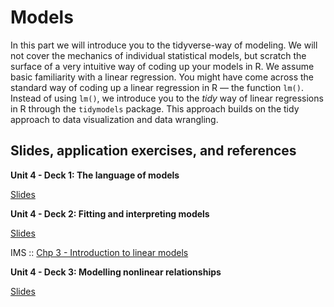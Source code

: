 # Models {#models}

In this part we will introduce you to the tidyverse-way of modeling.
We will not cover the mechanics of individual statistical models, but scratch the surface of a very intuitive way of coding up your models in R.
We assume basic familiarity with a linear regression.
You might have come across the standard way of coding up a linear regression in R --- the function `lm()`.
Instead of using `lm()`, we introduce you to the *tidy* way of linear regressions in R through the `tidymodels` package.
This approach builds on the tidy approach to data visualization and data wrangling.

## Slides, application exercises, and references

::: {.slide-deck}
**Unit 4 - Deck 1: The language of models**

::: {.slides}
[Slides](https://lukas-jue.github.io/intro-tidyverse/slides/u4-d01-language-of-models/u4-d01-language-of-models.html#1)
:::
:::

::: {.slide-deck}
**Unit 4 - Deck 2: Fitting and interpreting models**

::: {.slides}
[Slides](https://lukas-jue.github.io/intro-tidyverse/slides/u4-d02-fitting-interpreting-models/u4-d02-fitting-interpreting-models.html#1)
:::

::: {.reading}
IMS :: [Chp 3 - Introduction to linear models](https://openintro-ims.netlify.app/intro-linear-models.html)
:::
:::

::: {.slide-deck}
**Unit 4 - Deck 3: Modelling nonlinear relationships**

::: {.slides}
[Slides](https://lukas-jue.github.io/intro-tidyverse/slides/u4-d03-modeling-nonlinear-relationships/u4-d03-modeling-nonlinear-relationships.html#1)
:::
:::

<!-- ::: {.slide-deck} -->

<!-- **Unit 4 - Deck 4: Models with multiple predictors** -->

<!-- ::: {.slides} -->

<!-- [Slides](https://rstudio-education.github.io/datascience-box/course-materials/slides/u4-d04-model-multiple-predictors/u4-d04-model-multiple-predictors.html#1) -->

<!-- ::: -->

<!-- ::: {.source} -->

<!-- [Source](https://github.com/rstudio-education/datascience-box/tree/master/course-materials/slides/u4-d04-model-multiple-predictors) -->

<!-- ::: -->

<!-- ::: {.video} -->

<!-- [Video](https://youtu.be/mjkNabD4oi4) -->

<!-- ::: -->

<!-- ::: {.reading} -->

<!-- IMS :: [Sec 4.1 - Regression with multiple predictors](https://openintro-ims.netlify.app/multi-logistic-models.html#regression-multiple-predictors) -->

<!-- ::: -->

<!-- ::: -->

<!-- ::: {.slide-deck} -->

<!-- **Unit 4 - Deck 5: More models with multiple predictors** -->

<!-- ::: {.slides} -->

<!-- [Slides](https://rstudio-education.github.io/datascience-box/course-materials/slides/u4-d05-more-model-multiple-predictors/u4-d05-more-model-multiple-predictors.html#1) -->

<!-- ::: -->

<!-- ::: {.source} -->

<!-- [Source](https://github.com/rstudio-education/datascience-box/tree/master/course-materials/slides/u4-d05-more-model-multiple-predictors) -->

<!-- ::: -->

<!-- ::: {.video} -->

<!-- [Video](https://youtu.be/nJAYRnLPb10) -->

<!-- ::: -->

<!-- ::: -->

<!-- ### Classification and model building -->

<!-- ::: {.slide-deck} -->

<!-- **Unit 4 - Deck 6: Logistic regression** -->

<!-- ::: {.slides} -->

<!-- [Slides](https://rstudio-education.github.io/datascience-box/course-materials/slides/u4-d06-logistic-reg/u4-d06-logistic-reg.html#1) -->

<!-- ::: -->

<!-- ::: {.source} -->

<!-- [Source](https://github.com/rstudio-education/datascience-box/tree/master/course-materials/slides/u4-d06-logistic-reg) -->

<!-- ::: -->

<!-- ::: {.video} -->

<!-- [Video](https://youtu.be/AidXFYSYfJg) -->

<!-- ::: -->

<!-- ::: {.reading} -->

<!-- IMS :: [Sec 4.5 - Logistic regression](https://openintro-ims.netlify.app/multi-logistic-models.html#logistic-regression) -->

<!-- ::: -->

<!-- ::: -->

<!-- ::: {.slide-deck} -->

<!-- **Unit 4 - Deck 7: Prediction and overfitting** -->

<!-- ::: {.slides} -->

<!-- [Slides](https://rstudio-education.github.io/datascience-box/course-materials/slides/u4-d07-prediction-overfitting/u4-d07-prediction-overfitting.html#1) -->

<!-- ::: -->

<!-- ::: {.source} -->

<!-- [Source](https://github.com/rstudio-education/datascience-box/tree/master/course-materials/slides/u4-d07-prediction-overfitting) -->

<!-- ::: -->

<!-- ::: {.video} -->

<!-- [Video](https://youtu.be/Qd4lu_Lmwi0) -->

<!-- ::: -->

<!-- ::: {.reading} -->

<!-- tidymodels :: [Build a model](https://www.tidymodels.org/start/models/) -->

<!-- ::: -->

<!-- ::: -->

<!-- ::: {.slide-deck} -->

<!-- **Unit 4 - Deck 8: Feature engineering** -->

<!-- ::: {.slides} -->

<!-- [Slides](https://rstudio-education.github.io/datascience-box/course-materials/slides/u4-d08-feature-engineering/u4-d08-feature-engineering.html#1) -->

<!-- ::: -->

<!-- ::: {.source} -->

<!-- [Source](https://github.com/rstudio-education/datascience-box/tree/master/course-materials/slides/u4-d08-feature-engineering) -->

<!-- ::: -->

<!-- ::: {.video} -->

<!-- [Video](https://youtu.be/wZt9ab4jBZ4) -->

<!-- ::: -->

<!-- ::: {.reading} -->

<!-- tidymodels :: [Preprocess your data with recipes](https://www.tidymodels.org/start/recipes/) -->

<!-- ::: -->

<!-- ::: -->

<!-- ### Model validation -->

<!-- ::: {.slide-deck} -->

<!-- **Unit 4 - Deck 9: Cross validation** -->

<!-- ::: {.slides} -->

<!-- [Slides](https://rstudio-education.github.io/datascience-box/course-materials/slides/u4-d09-cross-validation/u4-d09-cross-validation.html#1) -->

<!-- ::: -->

<!-- ::: {.source} -->

<!-- [Source](https://github.com/rstudio-education/datascience-box/tree/master/course-materials/slides/u4-d09-cross-validation) -->

<!-- ::: -->

<!-- ::: {.video} -->

<!-- [Video](https://youtu.be/L1KfIISmUT4) -->

<!-- ::: -->

<!-- ::: {.reading} -->

<!-- tidymodels :: [Evaluate your model with resampling](https://www.tidymodels.org/start/resampling/) -->

<!-- ::: -->

<!-- ::: -->

<!-- ::: {.application-exercise} -->

<!-- **The Office + Feature engineering, Pt. 1** -->

<!-- ::: {.source} -->

<!-- [Source](https://github.com/rstudio-education/datascience-box/tree/master/course-materials/application-exercises/ae-09-feat-eng-cv/theoffice.Rmd) -->

<!-- ::: -->

<!-- ::: {.video} -->

<!-- [Video](https://youtu.be/qsUYstdN4LQ) -->

<!-- ::: -->

<!-- ::: -->

<!-- ::: {.application-exercise} -->

<!-- **The Office + Cross validation, Pt. 2** -->

<!-- ::: {.source} -->

<!-- [Source](https://github.com/rstudio-education/datascience-box/tree/master/course-materials/application-exercises/ae-09-feat-eng-cv/theoffice.Rmd) -->

<!-- ::: -->

<!-- ::: {.video} -->

<!-- [Video](https://youtu.be/WstIr94Fdjc) -->

<!-- ::: -->

<!-- ::: -->

<!-- ### Uncertainty quantification -->

<!-- ::: {.slide-deck} -->

<!-- **Unit 4 - Deck 10: Quantifying uncertainty** -->

<!-- ::: {.slides} -->

<!-- [Slides](https://rstudio-education.github.io/datascience-box/course-materials/slides/u4-d10-quantify-uncertainty/u4-d10-quantify-uncertainty.html#1) -->

<!-- ::: -->

<!-- ::: {.source} -->

<!-- [Source](https://github.com/rstudio-education/datascience-box/tree/master/course-materials/slides/u4-d10-quantify-uncertainty) -->

<!-- ::: -->

<!-- ::: {.video} -->

<!-- [Video](https://youtu.be/LYpKrtZmQtI) -->

<!-- ::: -->

<!-- ::: -->

<!-- ::: {.slide-deck} -->

<!-- **Unit 4 - Deck 11: Bootstrapping** -->

<!-- ::: {.slides} -->

<!-- [Slides](https://rstudio-education.github.io/datascience-box/course-materials/slides/u4-d11-bootstrap/u4-d11-bootstrap.html#1) -->

<!-- ::: -->

<!-- ::: {.source} -->

<!-- [Source](https://github.com/rstudio-education/datascience-box/tree/master/course-materials/slides/u4-d11-bootstrap) -->

<!-- ::: -->

<!-- ::: {.video} -->

<!-- [Video](https://youtu.be/bdqpI3iVOso) -->

<!-- ::: -->

<!-- ::: {.reading} -->

<!-- IMS :: [Sec 5.2 - Bootstrap confidence intervals](https://openintro-ims.netlify.app/intro-stat-inference.html#boot-ci) -->

<!-- ::: -->

<!-- ::: -->

<!-- ::: {.slide-deck} -->

<!-- **Unit 4 - Deck 12: Hypothesis testing** -->

<!-- ::: {.slides} -->

<!-- [Slides](https://rstudio-education.github.io/datascience-box/course-materials/slides/u4-d12-hypothesis-testing/u4-d12-hypothesis-testing.html#1) -->

<!-- ::: -->

<!-- ::: {.source} -->

<!-- [Source](https://github.com/rstudio-education/datascience-box/tree/master/course-materials/slides/u4-d12-hypothesis-testing) -->

<!-- ::: -->

<!-- ::: {.reading} -->

<!-- [IMS :: Sec 5.1 - Randomization tests](https://openintro-ims.netlify.app/intro-stat-inference.html#inf-rand) -->

<!-- ::: -->

<!-- ::: -->

<!-- ::: {.slide-deck} -->

<!-- **Unit 4 - Deck 13: Inference overview** -->

<!-- ::: {.slides} -->

<!-- [Slides](https://rstudio-education.github.io/datascience-box/course-materials/slides/u4-d13-inference-overview/u4-d13-inference-overview.html#1) -->

<!-- ::: -->

<!-- ::: {.source} -->

<!-- [Source](https://github.com/rstudio-education/datascience-box/tree/master/course-materials/slides/u4-d13-inference-overview) -->

<!-- ::: -->

<!-- ::: -->

<!-- ## Labs -->

<!-- ::: {.lab} -->

<!-- **Lab 10: Grading the professor, Pt. 1** -->

<!-- Fitting and interpreting simple linear regression models -->

<!-- ::: {.instructions} -->

<!-- [Instructions](https://rstudio-education.github.io/datascience-box/course-materials/lab-instructions/lab-10/lab-10-slr-course-evals.html) -->

<!-- ::: -->

<!-- ::: {.source} -->

<!-- [Source](https://github.com/rstudio-education/datascience-box/tree/master/course-materials/lab-instructions/lab-10) -->

<!-- ::: -->

<!-- ::: {.starter} -->

<!-- [Starter](https://github.com/rstudio-education/datascience-box/tree/master/course-materials/starters/lab/lab-10-slr-course-evals) -->

<!-- ::: -->

<!-- ::: -->

<!-- ::: {.lab} -->

<!-- **Lab 11: Grading the professor, Pt. 2** -->

<!-- Fitting and interpreting multiple linear regression models -->

<!-- ::: {.instructions} -->

<!-- [Instructions](https://rstudio-education.github.io/datascience-box/course-materials/lab-instructions/lab-11/lab-11-mlr-course-evals.html) -->

<!-- ::: -->

<!-- ::: {.source} -->

<!-- [Source](https://github.com/rstudio-education/datascience-box/tree/master/course-materials/lab-instructions/lab-11) -->

<!-- ::: -->

<!-- ::: {.starter} -->

<!-- [Starter](https://github.com/rstudio-education/datascience-box/tree/master/course-materials/starters/lab/lab-11-mlr-course-evals) -->

<!-- ::: -->

<!-- ::: -->

<!-- ::: {.lab} -->

<!-- **Lab 12: Smoking while pregnant** -->

<!-- Constructing confidence intervals, conducting hypothesis tests, and interpreting results in context of the data -->

<!-- ::: {.instructions} -->

<!-- [Instructions](https://rstudio-education.github.io/datascience-box/course-materials/lab-instructions/lab-12/lab-12-inference-smoking.html) -->

<!-- ::: -->

<!-- ::: {.source} -->

<!-- [Source](https://github.com/rstudio-education/datascience-box/tree/master/course-materials/lab-instructions/lab-12) -->

<!-- ::: -->

<!-- ::: {.starter} -->

<!-- [Starter](https://github.com/rstudio-education/datascience-box/tree/master/course-materials/starters/lab/lab-12-inference-smoking) -->

<!-- ::: -->

<!-- ::: -->

<!-- ## Homework assignments -->

<!-- ::: {.homework} -->

<!-- **HW 7: Bike rentals in DC** -->

<!-- Exploratory data analysis and fitting and interpreting models -->

<!-- ::: {.instructions} -->

<!-- [Instructions](https://rstudio-education.github.io/datascience-box/course-materials/hw-instructions/hw-07/hw-07-bike-rentals-dc.html) -->

<!-- ::: -->

<!-- ::: {.source} -->

<!-- [Source](https://github.com/rstudio-education/datascience-box/tree/master/course-materials/hw-instructions/hw-07) -->

<!-- ::: -->

<!-- ::: {.starter} -->

<!-- [Starter](https://github.com/rstudio-education/datascience-box/tree/master/course-materials/starters/hw/hw-07-bike-rentals-dc) -->

<!-- ::: -->

<!-- ::: -->

<!-- ::: {.homework} -->

<!-- **HW 8: Exploring the GSS** -->

<!-- Fitting and interpreting models -->

<!-- ::: {.instructions} -->

<!-- [Instructions](https://rstudio-education.github.io/datascience-box/course-materials/hw-instructions/hw-08/hw-08-exploring-gss.html) -->

<!-- ::: -->

<!-- ::: {.source} -->

<!-- [Source](https://github.com/rstudio-education/datascience-box/tree/master/course-materials/hw-instructions/hw-08) -->

<!-- ::: -->

<!-- ::: {.starter} -->

<!-- [Starter](https://github.com/rstudio-education/datascience-box/tree/master/course-materials/starters/hw/hw-08-exploring-gss) -->

<!-- ::: -->

<!-- ::: -->

<!-- ::: {.homework} -->

<!-- **HW 9: Modelling the GSS** -->

<!-- Model validation and inference -->

<!-- ::: {.instructions} -->

<!-- [Instructions](https://rstudio-education.github.io/datascience-box/course-materials/hw-instructions/hw-09/hw-09-modeling-gss.html) -->

<!-- ::: -->

<!-- ::: {.source} -->

<!-- [Source](https://github.com/rstudio-education/datascience-box/tree/master/course-materials/hw-instructions/hw-09) -->

<!-- ::: -->

<!-- ::: {.starter} -->

<!-- [Starter](https://github.com/rstudio-education/datascience-box/tree/master/course-materials/starters/hw/hw-09-modeling-gss) -->

<!-- ::: -->

<!-- ::: -->
